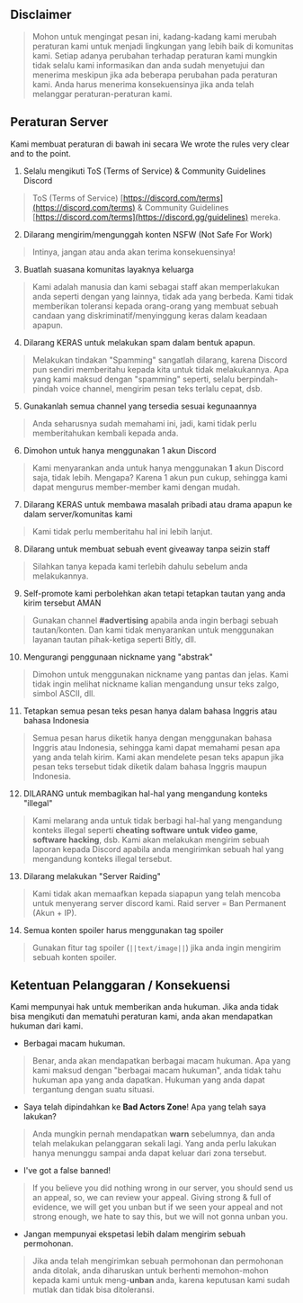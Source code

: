 ## Disclaimer
> Mohon untuk mengingat pesan ini, kadang-kadang kami merubah peraturan kami untuk menjadi lingkungan yang lebih baik di komunitas kami. Setiap adanya perubahan terhadap peraturan kami mungkin tidak selalu kami informasikan dan anda sudah menyetujui dan menerima meskipun jika ada beberapa perubahan pada peraturan kami. Anda harus menerima konsekuensinya jika anda telah melanggar peraturan-peraturan kami.

## Peraturan Server
Kami membuat peraturan di bawah ini secara We wrote the rules very clear and to the point.

1. Selalu mengikuti ToS (Terms of Service) & Community Guidelines Discord
> ToS (Terms of Service) [https://discord.com/terms](https://discord.com/terms) & Community Guidelines [https://discord.com/terms](https://discord.gg/guidelines) mereka.
2. Dilarang mengirim/mengunggah konten NSFW (Not Safe For Work)
> Intinya, jangan atau anda akan terima konsekuensinya!
3. Buatlah suasana komunitas layaknya keluarga
> Kami adalah manusia dan kami sebagai staff akan memperlakukan anda seperti dengan yang lainnya, tidak ada yang berbeda. Kami tidak memberikan toleransi kepada orang-orang yang membuat sebuah candaan yang diskriminatif/menyinggung keras dalam keadaan apapun.
4. Dilarang KERAS untuk melakukan spam dalam bentuk apapun.
> Melakukan tindakan "Spamming" sangatlah dilarang, karena Discord pun sendiri memberitahu kepada kita untuk tidak melakukannya. Apa yang kami maksud dengan "spamming" seperti, selalu berpindah-pindah voice channel, mengirim pesan teks terlalu cepat, dsb.
5. Gunakanlah semua channel yang tersedia sesuai kegunaannya
> Anda seharusnya sudah memahami ini, jadi, kami tidak perlu memberitahukan kembali kepada anda.
6. Dimohon untuk hanya menggunakan 1 akun Discord
> Kami menyarankan anda untuk hanya menggunakan **1** akun Discord saja, tidak lebih. Mengapa? Karena 1 akun pun cukup, sehingga kami dapat mengurus member-member kami dengan mudah.
7. Dilarang KERAS untuk membawa masalah pribadi atau drama apapun ke dalam server/komunitas kami
> Kami tidak perlu memberitahu hal ini lebih lanjut.
8. Dilarang untuk membuat sebuah event giveaway tanpa seizin staff
> Silahkan tanya kepada kami terlebih dahulu sebelum anda melakukannya.
9. Self-promote kami perbolehkan akan tetapi tetapkan tautan yang anda kirim tersebut AMAN
> Gunakan channel **#advertising** apabila anda ingin berbagi sebuah tautan/konten. Dan kami tidak menyarankan untuk menggunakan layanan tautan pihak-ketiga seperti Bitly, dll.
10. Mengurangi penggunaan nickname yang "abstrak"
> Dimohon untuk menggunakan nickname yang pantas dan jelas. Kami tidak ingin melihat nickname kalian mengandung unsur teks zalgo, simbol ASCII, dll.
11. Tetapkan semua pesan teks pesan hanya dalam bahasa Inggris atau bahasa Indonesia
> Semua pesan harus diketik hanya dengan menggunakan bahasa Inggris atau Indonesia, sehingga kami dapat memahami pesan apa yang anda telah kirim. Kami akan mendelete pesan teks apapun jika pesan teks tersebut tidak diketik dalam bahasa Inggris maupun Indonesia.
12. DILARANG untuk membagikan hal-hal yang mengandung konteks "illegal"
> Kami melarang anda untuk tidak berbagi hal-hal yang mengandung konteks illegal seperti **cheating software untuk video game**, **software hacking**, dsb. Kami akan melakukan mengirim sebuah laporan kepada Discord apabila anda mengirimkan sebuah hal yang mengandung konteks illegal tersebut.
13. Dilarang melakukan "Server Raiding"
> Kami tidak akan memaafkan kepada siapapun yang telah mencoba untuk menyerang server discord kami. Raid server = Ban Permanent (Akun + IP).
14. Semua konten spoiler harus menggunakan tag spoiler
> Gunakan fitur tag spoiler (```||text/image||```) jika anda ingin mengirim sebuah konten spoiler.

## Ketentuan Pelanggaran / Konsekuensi
Kami mempunyai hak untuk memberikan anda hukuman. Jika anda tidak bisa mengikuti dan mematuhi peraturan kami, anda akan mendapatkan hukuman dari kami.

- Berbagai macam hukuman.
> Benar, anda akan mendapatkan berbagai macam hukuman. Apa yang kami maksud dengan "berbagai macam hukuman", anda tidak tahu hukuman apa yang anda dapatkan. Hukuman yang anda dapat tergantung dengan suatu situasi.
- Saya telah dipindahkan ke **Bad Actors Zone**! Apa yang telah saya lakukan?
> Anda mungkin pernah mendapatkan **warn** sebelumnya, dan anda telah melakukan pelanggaran sekali lagi. Yang anda perlu lakukan hanya menunggu sampai anda dapat keluar dari zona tersebut.
- I've got a false banned!
> If you believe you did nothing wrong in our server, you should send us an appeal, so, we can review your appeal. Giving strong & full of evidence, we will get you unban but if we seen your appeal and not strong enough, we hate to say this, but we will not gonna unban you.
- Jangan mempunyai ekspetasi lebih dalam mengirim sebuah permohonan.
> Jika anda telah mengirimkan sebuah permohonan dan permohonan anda ditolak, anda diharuskan untuk berhenti memohon-mohon kepada kami untuk meng-**unban** anda, karena keputusan kami sudah mutlak dan tidak bisa ditoleransi.
